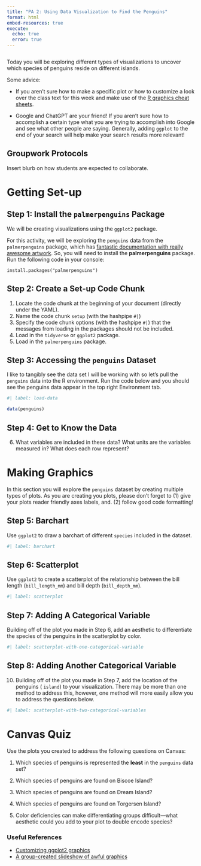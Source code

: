```yaml
---
title: "PA 2: Using Data Visualization to Find the Penguins"
format: html
embed-resources: true
execute: 
  echo: true
  error: true
---
```


```r

```

Today you will be exploring different types of visualizations to uncover which
species of penguins reside on different islands.

<!-- Insert blurb on complex task  -->

Some advice:

-   If you aren't sure how to make a specific plot or how to customize a
look over the class text for this week and make use of the [R graphics cheat sheets]().

-   Google and ChatGPT are your friend! If you aren't sure how to accomplish a
certain type what you are trying to accomplish into Google and see what other 
people are saying. Generally, adding `ggplot` to the end of your search will
help make your search results more relevant!

## Groupwork Protocols

Insert blurb on how students are expected to collaborate. 

# Getting Set-up

## Step 1: Install the `palmerpenguins` Package 

We will be creating visualizations using the `ggplot2` package.

For this activity, we will be exploring the `penguins` data from the 
`palmerpenguins` package, which has [fantastic documentation with really awesome artwork](https://allisonhorst.github.io/palmerpenguins/). So, you will need to
install the **palmerpenguins** package. Run the following code in your console:

`install.packages("palmerpenguins")`

## Step 2: Create a Set-up Code Chunk

1.  Locate the code chunk at the beginning of your document (directly under the YAML).
2.  Name the code chunk `setup` (with the hashpipe `#|`)
3.  Specify the code chunk options (with the hashpipe `#|`) that the messages
from loading in the packages should not be included.
4.  Load in the `tidyverse` or `ggplot2` package.
5.  Load in the `palmerpenguins` package.

## Step 3: Accessing the `penguins` Dataset

I like to tangibly see the data set I will be working with so let's pull the
`penguins` data into the R environment. Run the code below and you should see
the penguins data appear in the top right Environment tab. 

```r
#| label: load-data

data(penguins)
```

## Step 4: Get to Know the Data

6.  What variables are included in these data? What units are the variables
measured in? What does each row represent?

# Making Graphics

In this section you will explore the `penguins` dataset by creating multiple
types of plots. As you are creating you plots, please don't forget to (1) give
your plots reader friendly axes labels, and. (2) follow good code formatting! 

## Step 5: Barchart

Use `ggplot2` to draw a barchart of different `species` included in the dataset.

```r
#| label: barchart

```

## Step 6: Scatterplot

Use `ggplot2` to create a scatterplot of the relationship between the bill
length (`bill_length_mm`) and bill depth (`bill_depth_mm`).

```r
#| label: scatterplot

```

## Step 7: Adding A Categorical Variable

Building off of the plot you made in Step 6, add an aesthetic to differentiate
the species of the penguins in the scatterplot by color.

```r
#| label: scatterplot-with-one-categorical-variable

```

## Step 8: Adding Another Categorical Variable

10. Building off of the plot you made in Step 7, add the location of the
penguins ( `island`) to your visualization. There may be more than one method to
address this, however, one method will more easily allow you to address the
questions below.

```r
#| label: scatterplot-with-two-categorical-variables

```

# Canvas Quiz

Use the plots you created to address the following questions on Canvas:

1.  Which species of penguins is represented the **least** in the `penguins`
data set?

2.  Which species of penguins are found on Biscoe Island?

3.  Which species of penguins are found on Dream Island?

4.  Which species of penguins are found on Torgersen Island?

5.  Color deficiencies can make differentiating groups difficult---what 
aesthetic could you add to your plot to double encode species?


### Useful References

-   [Customizing ggplot2 graphics](http://r-statistics.co/Complete-Ggplot2-Tutorial-Part2-Customizing-Theme-With-R-Code.html)
-   [A group-created slideshow of awful graphics](https://docs.google.com/presentation/d/1ixRsGI8BWgT2zA5AbB61eMLUbJgObvBCZt-OnZDzvX4/edit#slide=id.p)
